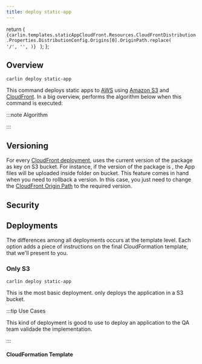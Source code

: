 ```yaml
---
title: deploy static-app
---
```




  return (
    <code>
      {carlin.templates.staticAppCloudFront.Resources.CloudFrontDistribution.Properties.DistributionConfig.Origins[0].OriginPath.replace(
        '/',
        '',
      )}
    </code>
  );
};

## Overview

```
carlin deploy static-app
```

This command deploys static apps to [AWS](https://aws.amazon.com/) using [Amazon S3](https://aws.amazon.com/s3/) and [CloudFront](https://aws.amazon.com/cloudfront/). In a big overview, <Carlin /> performs the algorithm below when this command is executed:

:::note Algorithm

<Algorithm algorithm={carlin.comments.deployStaticApp} />

:::

## Versioning

For every [CloudFront deployment](#CloudFront), <Carlin /> uses the current version of the package as key on S3 bucket. For instance, if the version of the package is <OriginPath />, the App files will be uploaded inside <OriginPath /> folder on bucket.
This feature comes in hand when you need to rollback a version. In this case, you just need to change the [CloudFront Origin Path](https://docs.aws.amazon.com/AmazonCloudFront/latest/DeveloperGuide/distribution-web-values-specify.html#DownloadDistValuesOriginPath)
to the required version.

<InnerHTML html={carlin.comments.removeOldVersions} />

## Security

<InnerHTML html={carlin.comments.assignSecurityHeaders} />

## Deployments

The differences among all deployments occurs at the template level. Each option adds a piece of instructions on the final CloudFormation template, that we'll present to you.

### Only S3

```
carlin deploy static-app
```

This is the most basic deployment. <Carlin /> only deploys the application in a S3 bucket.

:::tip Use Cases

This kind of deployment is good to use to deploy an application to the QA team validade the implementation.

:::

#### CloudFormation Template

<Template json={carlin.templates.staticAppOnlyS3} />

### CloudFront

```
carlin deploy static-app --cloudfront
```

:::info

<InnerHTML html={carlin.comments.publishLambdaVersionZipFile} />

:::

#### CloudFormation Template

<Template json={carlin.templates.staticAppCloudFront} />

The main differences between [Only S3](#only-s3) and [CloudFront](#cloudfront) templates.

- CloudFront restricts S3 bucket access. Only CloudFront has access to S3 in this case.

<Template
  json={
    carlin.templates.staticAppCloudFront.Resources.StaticBucketS3BucketPolicy
      .Properties.PolicyDocument
  }
/>

- It creates `CloudFrontDistribution` that uses the bucket and the [version](#versioning) (<OriginPath />) as origin.

<Template
  json={
    carlin.templates.staticAppCloudFront.Resources.CloudFrontDistribution
      .Properties
  }
/>

### Google Tag Manager

```
carlin deploy static-app --gtm-id GTM-XXXX
```

<InnerHTML html={carlin.comments.staticAppLambdaEdgeOriginRequestDescription} />

#### Lamdba@Edge Origin Request code

:::note Algorithm

<Algorithm
  algorithm={carlin.comments.staticAppLambdaEdgeOriginRequestAlgorithm}
/>

:::

<CodeBlock className="javascript">
  {
    carlin.templates.staticAppGtmId.Resources.LambdaEdgeOriginRequest.Properties
      .Code.ZipFile
  }
</CodeBlock>
